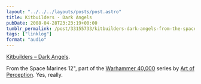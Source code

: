 ```yaml
---
layout: "../../../layouts/posts/post.astro"
title: Kitbuilders - Dark Angels
pubDate: 2008-04-28T23:23:19+00:00
tumblr_permalink: /post/33155733/kitbuilders-dark-angels-from-the-space-marines
tags: ["linklog"]
format: "audio"
---
```



<YouTube id="https://www.youtube.com/watch?v=rryAmUnrkgg" />

[Kitbuilders &#8211; Dark Angels][1].

From the Space Marines 12", part of the [Warhammer 40,000][2] series by [Art of Perception][3]. Yes, really.

[1]: https://www.youtube.com/watch?v=rryAmUnrkgg
[2]: http://www.discogs.com/label/Art+Of+Perception
[3]: http://www.art-of-perception.com/
